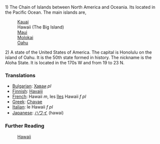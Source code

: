 1) The Chain of Islands between North America and Oceania.  Its located in the Pacific Ocean.  The main islands are, 
:[[Kauai]]
:Hawaii (The Big Island)
:[[Maui]]
:[[Molokai]]
:[[Oahu]]

2) A state of the United States of America. The capital is Honolulu on the island of Oahu.  It is the 50th state formed in history.  The nickname is the Aloha State.  It is located in the 170s W and from 19 to 23 N.


=== Translations ===

*[[Bulgarian]]: [[Хаваи]] ''pl''
*[[Finnish]]: [[Havaiji]]
*[[French]]: Hawaii ''m'', les [[îles]] Hawaii ''f pl''
*[[Greek]]: [[Chavae]]
*[[Italian]]: le Hawaii ''f pl''
*[[Japanese]]: [[ハワイ]] (hawai)

===Further Reading===

:[[en:Hawaii|Hawaii]]
